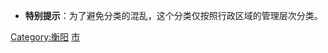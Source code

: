 {{Catnav|頁面分類|...|中国各省行政区划|湖南行政区划|湖南省地级行政区|衡阳}}
* '''特别提示'''：为了避免分类的混乱，这个分类仅按照行政区域的管理层次分类。

[[Category:衡阳|Category:衡阳]]
[[Category:湖南省各市州行政区划|市]]